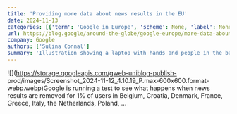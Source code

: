 ```yaml
---
title: 'Providing more data about news results in the EU'
date: 2024-11-13
categories: [{'term': 'Google in Europe', 'scheme': None, 'label': None}]
url: https://blog.google/around-the-globe/google-europe/more-data-about-news-results-eu/
company: Google
authors: ['Sulina Connal']
summary: 'Illustration showing a laptop with hands and people in the background with text boxes showing search results'
---
```



![](https://storage.googleapis.com/gweb-uniblog-publish-
prod/images/Screenshot_2024-11-12_4.10.19_P.max-600x600.format-
webp.webp)Google is running a test to see what happens when news results are
removed for 1% of users in Belgium, Croatia, Denmark, France, Greece, Italy,
the Netherlands, Poland, …


